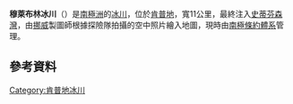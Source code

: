 '''穆萊布林冰川'''（{{lang-en|Mulebreen Glacier}}）是[[南極洲|南極洲]]的[[冰川|冰川]]，位於[[肯普地|肯普地]]，寬11公里，最終注入[[史蒂芬森灣|史蒂芬森灣]]，由[[挪威|挪威]]製圖師根據探險隊拍攝的空中照片繪入地圖，現時由[[南極條約體系|南極條約體系]]管理。

{{coord|67|28|S|59|21|E||display=title}}

==參考資料==
{{usgs-gazetteer}}

{{DEFAULTSORT:Mulebreen Glacier}}
[[Category:肯普地冰川|Category:肯普地冰川]]


{{KempLand-geo-stub}}